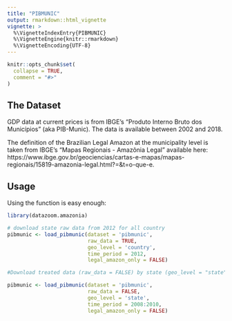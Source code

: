 ```yaml
---
title: "PIBMUNIC"
output: rmarkdown::html_vignette
vignette: >
  %\VignetteIndexEntry{PIBMUNIC}
  %\VignetteEngine{knitr::rmarkdown}
  %\VignetteEncoding{UTF-8}
---
```


```r
knitr::opts_chunk$set(
  collapse = TRUE,
  comment = "#>"
)
```

## The Dataset

GDP data at current prices is from IBGE's "Produto Interno Bruto dos Municípios" (aka PIB-Munic). The data is available between 2002 and 2018.

The definition of the Brazilian Legal Amazon at the municipality level is taken from IBGE's "Mapas Regionais - Amazônia Legal" available here: https://www.ibge.gov.br/geociencias/cartas-e-mapas/mapas-regionais/15819-amazonia-legal.html?=&t=o-que-e. 

## Usage

Using the function is easy enough:

```r
library(datazoom.amazonia)

# download state raw data from 2012 for all country
pibmunic <- load_pibmunic(dataset = 'pibmunic',
                          raw_data = TRUE,
                          geo_level = 'country',
                          time_period = 2012,
                          legal_amazon_only = FALSE)
```


```r
#Download treated data (raw_data = FALSE) by state (geo_level = "state") from 2008 to 2010 (time_period = 2008:2010) in portuguese (language = "pt")

pibmunic <- load_pibmunic(dataset = 'pibmunic',
                          raw_data = FALSE,
                          geo_level = 'state',
                          time_period = 2008:2010,
                          legal_amazon_only = FALSE)
```

